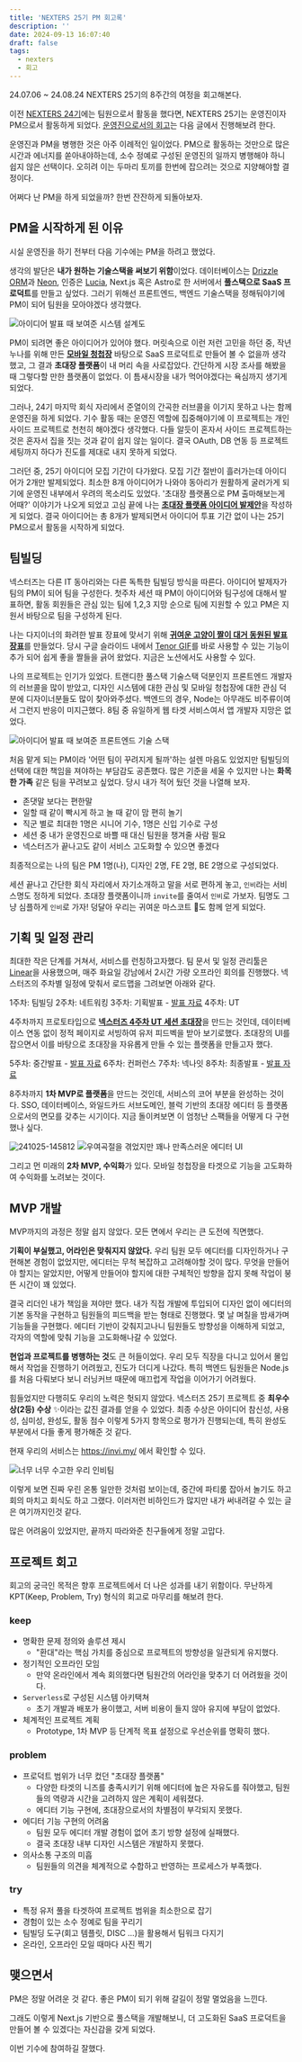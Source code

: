 ```yaml
---
title: 'NEXTERS 25기 PM 회고록'
description: ''
date: 2024-09-13 16:07:40
draft: false
tags:
  - nexters
  - 회고
---
```


24.07.06 ~ 24.08.24
NEXTERS 25기의 8주간의 여정을 회고해본다.

이전 [NEXTERS 24기](./nexters-24)에는 팀원으로서 활동을 했다면, NEXTERS 25기는 운영진이자 PM으로서 활동하게 되었다. [운영진으로서의 회고](./nexters-25-coo)는 다음 글에서 진행해보려 한다.

운영진과 PM을 병행한 것은 아주 이례적인 일이었다. PM으로 활동하는 것만으로 많은 시간과 에너지를 쏟아내야하는데, 소수 정예로 구성된 운영진의 일까지 병행해야 하니 쉽지 않은 선택이다. 오히려 이는 두마리 토끼를 한번에 잡으려는 것으로 지양해야할 결정이다.

어쩌다 난 PM을 하게 되었을까? 한번 잔잔하게 되돌아보자.

## PM을 시작하게 된 이유

시실 운영진을 하기 전부터 다음 기수에는 PM을 하려고 했었다.

생각의 발단은 **내가 원하는 기술스택을 써보기 위함**이었다. 데이터베이스는 [Drizzle ORM](https://orm.drizzle.team/)과 [Neon](https://neon.tech/), 인증은 [Lucia](https://lucia-auth.com/), Next.js 혹은 Astro로 한 서버에서 **풀스택으로 SaaS 프로덕트**를 만들고 싶었다. 그러기 위해선 프론트엔드, 백엔드 기술스택을 정해둬야기에 PM이 되어 팀원을 모아야겠다 생각했다.

![아이디어 발표 때 보여준 시스템 설계도](/img/nexters-25-pm/240921-202233.avif)

PM이 되려면 좋은 아이디어가 있어야 했다. 머릿속으로 이런 저런 고민을 하던 중, 작년 누나를 위해 만든 [**모바일 청첩장**](https://charlan-byul.vercel.app/) 바탕으로 SaaS 프로덕트로 만들어 볼 수 없을까 생각했고, 그 결과 **초대장 플랫폼**이 내 머리 속을 사로잡았다. 간단하게 시장 조사를 해봤을 때 그렇다할 만한 플랫폼이 없었다. 이 틈새시장을 내가 먹어야겠다는 욕심까지 생기게 되었다.

그러나, 24기 마지막 회식 자리에서 준열이의 간곡한 러브콜을 이기지 못하고 나는 함께 운영진을 하게 되었다. 기수 활동 때는 운영진 역할에 집중해야기에 이 프로젝트는 개인 사이드 프로젝트로 천천히 해야겠다 생각했다. 다들 알듯이 혼자서 사이드 프로젝트하는 것은 혼자서 집을 짓는 것과 같이 쉽지 않는 일이다. 결국 OAuth, DB 연동 등 프로젝트 세팅까지 하다가 진도를 제대로 내지 못하게 되었다.

그러던 중, 25기 아이디어 모집 기간이 다가왔다. 모집 기간 절반이 흘러가는데 아이디어가 2개만 발제되었다. 최소한 8개 아이디어가 나와야 동아리가 원활하게 굴러가게 되기에 운영진 내부에서 우려의 목소리도 있었다. '초대장 플랫폼으로 PM 출마해보는게 어때?' 이야기가 나오게 되었고 고심 끝에 나는 [**초대장 플랫폼 아이디어 발제안**](https://teamnexters.notion.site/b12e271273a346469c92ac0f2042a8a3?pvs=4)을 작성하게 되었다. 결국 아이디어는 총 8개가 발제되면서 아이디어 투표 기간 없이 나는 25기 PM으로서 활동을 시작하게 되었다.

## 팀빌딩

넥스터즈는 다른 IT 동아리와는 다른 독특한 팀빌딩 방식을 따른다. 아이디어 발제자가 팀의 PM이 되어 팀을 구성한다. 첫주차 세션 때 PM이 아이디어와 팀구성에 대해서 발표하면, 활동 회원들은 관심 있는 팀에 1,2,3 지망 순으로 팀에 지원할 수 있고 PM은 지원서 바탕으로 팀을 구성하게 된다.

나는 다지이너의 화려한 발표 장표에 맞서기 위해 [**귀여운 고양이 짤이 대거 동원된 발표 장표**](https://docs.google.com/presentation/d/1EJMrmBSQRG3DCQsWhn-rPzsWbmu0lp2-nZoOlyJK3Mg/edit)를 만들었다. 당시 구글 슬라이드 내에서 [Tenor GIF](https://tenor.com/)를 바로 사용할 수 있는 기능이 추가 되어 쉽게 좋을 짤들을 긁어 왔었다. 지금은 노션에서도 사용할 수 있다.

나의 프로젝트는 인기가 있었다. 트랜디한 풀스택 기술스택 덕분인지 프론트엔드 개발자의 러브콜을 많이 받았고, 디자인 시스템에 대한 관심 및 모바일 청첩장에 대한 관심 덕분에 디자이너분들도 많이 찾아와주셨다. 백엔드의 경우, Node는 아무래도 비주류이여서 그런지 반응이 미지근했다. 8팀 중 유일하게 웹 타겟 서비스여서 앱 개발자 지망은 없었다.

![아이디어 발표 때 보여준 프론트엔드 기술 스택](/img/nexters-25-pm/240921-202036.avif)

처음 맡게 되는 PM이라 '어떤 팀이 꾸려지게 될까'하는 설렌 마음도 있었지만 팀빌딩의 선택에 대한 책임을 져야하는 부담감도 공존했다. 많은 기준을 세울 수 있지만 나는 **화목한 가족** 같은 팀을 꾸려보고 싶었다. 당시 내가 적어 뒀던 것을 나열해 보자.

- 존댓말 보다는 편한말
- 일할 때 같이 빡시게 하고 놀 때 같이 맘 편히 놀기
- 직군 별로 최대한 1명은 시니어 기수, 1명은 신입 기수로 구성
- 세션 중 내가 운영진으로 바쁠 때 대신 팀원을 챙겨줄 사람 필요
- 넥스터즈가 끝나고도 같이 서비스 고도화할 수 있으면 좋겠다

최종적으로는 나의 팀은 PM 1명(나), 디자인 2명, FE 2명, BE 2명으로 구성되었다.

세션 끝나고 간단한 회식 자리에서 자기소개하고 말을 서로 편하게 놓고, `인비`라는 서비스명도 정하게 되었다. 초대장 플랫폼이니까 `invite`를 줄여서 `인비`로 가보자. 팀명도 그냥 심플하게 `인비`로 가자! 덩달아 우리는 귀여운 마스코트 🐝도 함께 얻게 되었다.

## 기획 및 일정 관리

최대한 작은 단계를 거쳐서, 서비스를 런칭하고자했다. 팀 문서 및 일정 관리툴은 [Linear](https://linear.app/)을 사용했으며, 매주 화요일 강남에서 2시간 가량 오프라인 회의를 진행했다. 넥스터즈의 주차별 일정에 맞춰서 로드맵을 그려보면 아래와 같다.

1주차: 팀빌딩
2주차: 네트워킹
3주차: 기획발표 - [발표 자료](https://www.figma.com/slides/Czr1j7ddKlTXBmaqNEKccR/%EB%84%A5%EC%8A%A4%ED%84%B0%EC%A6%88-25%EA%B8%B0-%EC%9D%B8%EB%B9%84-%F0%9F%90%9D-%EA%B8%B0%ED%9A%8D-%EB%B0%9C%ED%91%9C?node-id=1-26&t=XusJRkLau2y1ZhVc-1)
4주차: UT

4주차까지 프로토타입으로 [**넥스터즈 4주차 UT 세션 초대장**](https://invi.my/ut)을 만드는 것인데, 데이터베이스 연동 없이 정적 페이지로 서빙하여 유저 피드벡을 받아 보기로했다. 초대장의 UI를 잡으면서 이를 바탕으로 초대장을 자유롭게 만들 수 있는 플랫폼을 만들고자 했다.

5주차: 중간발표 - [발표 자료](https://www.figma.com/slides/Uk8apHdty3uQJ1it2eXGGm/%EB%84%A5%EC%8A%A4%ED%84%B0%EC%A6%88-25%EA%B8%B0-%EC%9D%B8%EB%B9%84-%F0%9F%90%9D-%EC%A4%91%EA%B0%84-%EB%B0%9C%ED%91%9C?node-id=1-533&t=pzRzVQXkzsVZIWcx-1)
6주차: 컨퍼런스
7주차: 넥나잇
8주차: 최종발표 - [발표 자료](https://www.figma.com/slides/ji2HRv7IbeAxp0wEzlbPmh/%EB%84%A5%EC%8A%A4%ED%84%B0%EC%A6%88-25%EA%B8%B0-%EC%9D%B8%EB%B9%84-%F0%9F%90%9D-%EC%B5%9C%EC%A2%85-%EB%B0%9C%ED%91%9C?node-id=1-64&t=HBVJqhNNqw7QolR6-1)

8주차까지 **1차 MVP로 플랫폼**을 만드는 것인데, 서비스의 코어 부분을 완성하는 것이다.
SSO, 데이터베이스, 와일드카드 서브도메인, 블럭 기반의 초대장 에디터 등 플랫폼으로서의 면모를 갖추는 시기이다. 지금 돌이켜보면 이 엄청난 스팩들을 어떻게 다 구현했나 싶다.

![241025-145812](/img/nexters-25-pm/241025-145812.avif)
![우여곡절을 겪었지만 꽤나 만족스러운 에디터 UI](/img/nexters-25-pm/241025-163055.avif)

그리고 먼 미래의 **2차 MVP, 수익화**가 있다.
모바일 청첩장을 타겟으로 기능을 고도화하여 수익화를 노려보는 것이다.

## MVP 개발

MVP까지의 과정은 정말 쉽지 않았다. 모든 면에서 우리는 큰 도전에 직면했다.

**기획이 부실했고, 어라인은 맞춰지지 않았다.** 우리 팀원 모두 에디터를 디자인하거나 구현해본 경험이 없었지만, 에디터는 무척 복잡하고 고려해야할 것이 많다. 무엇을 만들어야 할지는 알았지만, 어떻게 만들어야 할지에 대한 구체적인 방향을 잡지 못해 작업이 붕 뜬 시간이 꽤 있었다.

결국 리더인 내가 책임을 져야만 했다. 내가 직접 개발에 투입되어 디자인 없이 에디터의 기본 동작을 구현하고 팀원들의 피드백을 받는 형태로 진행했다. 몇 날 며칠을 밤새가며 기능들을 구현했다. 에디터 기반이 갖춰지고나니 팀원들도 방향성을 이해하게 되었고, 각자의 역할에 맞춰 기능을 고도화해나갈 수 있었다.

**현업과 프로젝트를 병행하는 것**도 큰 허들이었다. 우리 모두 직장을 다니고 있어서 몰입해서 작업을 진행하기 어려웠고, 진도가 더디게 나갔다. 특히 백엔드 팀원들은 Node.js를 처음 다뤄보다 보니 러닝커브 때문에 매끄럽게 작업을 이어가기 어려웠다.

힘들었지만 다행히도 우리의 노력은 헛되지 않았다.
넥스터즈 25기 프로젝트 중 **최우수상(2등) 수상** ✨이라는 값진 결과를 얻을 수 있었다. 최종 수상은 아이디어 참신성, 사용성, 심미성, 완성도, 활동 점수 이렇게 5가지 항목으로 평가가 진행되는데, 특히 완성도 부분에서 다들 좋게 평가해준 것 같다.

현재 우리의 서비스는 https://invi.my/ 에서 확인할 수 있다.

![너무 너무 수고한 우리 인비팀](/img/nexters-25-pm/241025-160354.avif)

이렇게 보면 진짜 우린 온통 일만한 것처럼 보이는데, 중간에 파티룸 잡아서 놀기도 하고 회의 마치고 회식도 하고 그랬다. 이러저런 비하인드가 많지만 내가 써내려갈 수 있는 글은 여기까지인것 같다.

많은 어려움이 있었지만, 끝까지 따라와준 친구들에게 정말 고맙다.

## 프로젝트 회고

회고의 궁극인 목적은 향후 프로젝트에서 더 나은 성과를 내기 위함이다.
무난하게 KPT(Keep, Problem, Try) 형식의 회고로 마무리를 해보려 한다.

### keep

- 명확한 문제 정의와 솔루션 제시
  - "환대"라는 핵심 가치를 중심으로 프로젝트의 방향성을 일관되게 유지했다.
- 정기적인 오프라인 모임
  - 만약 온라인에서 계속 회의했다면 팀원간의 어라인을 맞추기 더 어려웠을 것이다.
- `Serverless`로 구성된 시스템 아키택쳐
  - 초기 개발과 배포가 용이했고, 서버 비용이 들지 않아 유지에 부담이 없었다.
- 체계적인 프로젝트 계획
  - Prototype, 1차 MVP 등 단계적 목표 설정으로 우선순위를 명확히 했다.

### problem

- 프로덕트 범위가 너무 컸던 "초대장 플랫폼"
  - 다양한 타겟의 니즈를 충족시키기 위해 에디터에 높은 자유도를 줘야했고, 팀원들의 역량과 시간을 고려하지 않은 계획이 세워졌다.
  - 에디터 기능 구현에, 초대장으로서의 차별점이 부각되지 못했다.
- 에디터 기능 구현의 어려움
  - 팀원 모두 에디터 개발 경험이 없어 초기 방향 설정에 실패했다.
  - 결국 초대장 내부 디자인 시스템은 개발하지 못했다.
- 의사소통 구조의 미흡
  - 팀원들의 의견을 체계적으로 수합하고 반영하는 프로세스가 부족했다.

### try

- 특정 유저 풀을 타겟하여 프로젝트 범위을 최소한으로 잡기
- 경험이 있는 소수 정예로 팀을 꾸리기
- 팀빌딩 도구(회고 템플릿, DISC ...)을 활용해서 팀워크 다지기
- 온라인, 오프라인 모일 때마다 사진 찍기

## 맺으면서

PM은 정말 어려운 것 같다. 좋은 PM이 되기 위해 갈길이 정말 멀었음을 느낀다.

그래도 이렇게 Next.js 기반으로 풀스택을 개발해보니, 더 고도화된 SaaS 프로덕트을 만들어 볼 수 있겠다는 자신감을 갖게 되었다.

이번 기수에 참여하길 잘했다.
